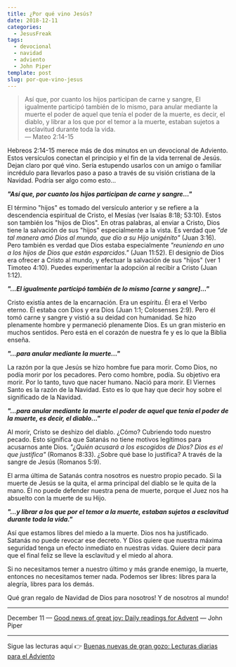 ```yaml
---
title: ¿Por qué vino Jesús?
date: 2018-12-11
categories:
  - JesusFreak
tags:
  - devocional
  - navidad
  - adviento
  - John Piper
template: post
slug: por-que-vino-jesus
---
```


> Así que, por cuanto los hijos participan de carne y sangre, El igualmente participó también de lo mismo, para anular mediante la muerte el poder de aquel que tenía el poder de la muerte, es decir, el diablo, y librar a los que por el temor a la muerte, estaban sujetos a esclavitud durante toda la vida.<br />
> — Mateo 2:14-15

Hebreos 2:14-15 merece más de dos minutos en un devocional de Adviento. Estos versículos conectan el principio y el fin de la vida terrenal de Jesús. Dejan claro por qué vino. Sería estupendo usarlos con un amigo o familiar incrédulo para llevarlos paso a paso a través de su visión cristiana de la Navidad. Podría ser algo como esto...

**_"Así que, por cuanto los hijos participan de carne y sangre..."_**

El término "hijos" es tomado del versículo anterior y se refiere a la descendencia espiritual de Cristo, el Mesías (ver Isaías 8:18; 53:10). Estos son también los "hijos de Dios". En otras palabras, al enviar a Cristo, Dios tiene la salvación de sus "hijos" especialmente a la vista. Es verdad que _"de tal manera amó Dios al mundo, que dio a su Hijo unigénito"_ (Juan 3:16). Pero también es verdad que Dios estaba especialmente _"reuniendo en uno a los hijos de Dios que están esparcidos."_ (Juan 11:52). El designio de Dios era ofrecer a Cristo al mundo, y efectuar la salvación de sus "hijos" (ver 1 Timoteo 4:10). Puedes experimentar la adopción al recibir a Cristo (Juan 1:12).

**_"...El igualmente participó también de lo mismo [carne y sangre]..."_**

Cristo existía antes de la encarnación. Era un espíritu. Él era el Verbo eterno. Él estaba con Dios y era Dios (Juan 1:1; Colosenses 2:9). Pero él tomó carne y sangre y vistió a su deidad con humanidad. Se hizo plenamente hombre y permaneció plenamente Dios. Es un gran misterio en muchos sentidos. Pero está en el corazón de nuestra fe y es lo que la Biblia enseña.

**_"...para anular mediante la muerte..."_**

La razón por la que Jesús se hizo hombre fue para morir. Como Dios, no podía morir por los pecadores. Pero como hombre, podía. Su objetivo era morir. Por lo tanto, tuvo que nacer humano. Nació para morir. El Viernes Santo es la razón de la Navidad. Esto es lo que hay que decir hoy sobre el significado de la Navidad.

**_"...para anular mediante la muerte el poder de aquel que tenía el poder de la muerte, es decir, el diablo..."_**

Al morir, Cristo se deshizo del diablo. ¿Cómo? Cubriendo todo nuestro pecado. Esto significa que Satanás no tiene motivos legítimos para acusarnos ante Dios. _"¿Quién acusará a los escogidos de Dios? Dios es el que justifica"_ (Romanos 8:33). ¿Sobre qué base lo justifica? A través de la sangre de Jesús (Romanos 5:9).

El arma última de Satanás contra nosotros es nuestro propio pecado. Si la muerte de Jesús se la quita, el arma principal del diablo se le quita de la mano. Él no puede defender nuestra pena de muerte, porque el Juez nos ha absuelto con la muerte de su Hijo.

**_"...y librar a los que por el temor a la muerte, estaban sujetos a esclavitud durante toda la vida."_**

Así que estamos libres del miedo a la muerte. Dios nos ha justificado. Satanás no puede revocar ese decreto. Y Dios quiere que nuestra máxima seguridad tenga un efecto inmediato en nuestras vidas. Quiere decir para que el final feliz se lleve la esclavitud y el miedo al ahora.

Si no necesitamos temer a nuestro último y más grande enemigo, la muerte, entonces no necesitamos temer nada. Podemos ser libres: libres para la alegría, libres para los demás.

Qué gran regalo de Navidad de Dios para nosotros! Y de nosotros al mundo!

---

December 11 — [Good news of great joy: Daily readings for Advent](https://www.desiringgod.org/books/good-news-of-great-joy) — John Piper

---

Sigue las lecturas aquí 👉 [Buenas nuevas de gran gozo: Lecturas diarias para el Adviento](/blog/buenas-nuevas-de-gran-gozo-lecturas-diarias-para-adviento)
